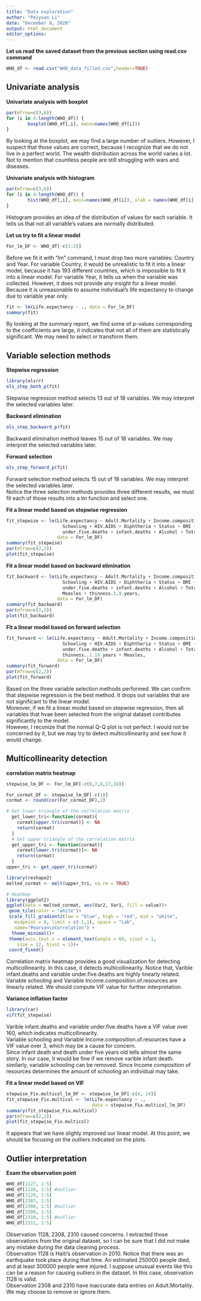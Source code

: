 ```yaml
---
title: "Data exploration"
author: "Peiyuan Li"
date: "December 8, 2020"
output: html_document
editor_options: 
---
```

**Let us read the saved dataset from the previous section using read.csv command**
```r
WHO_df <- read.csv("WHO_data_filled.csv",header=TRUE)
```

## **Univariate analysis**
**Univariate analysis with boxplot**
```r
par(mfrow=c(3,6))
for (i in 4:length(WHO_df)) {
        boxplot(WHO_df[,i], main=names(WHO_df[i]))
}
```
By looking at the boxplot, we may find a large number of outliers. However, I suspect that those values are correct, because I recognize that we do not live in a perfect world. The wealth distribution across the world varies a lot. Not to mention that countless people are still struggling with wars and diseases.\

**Univariate analysis with histogram**
```r
par(mfrow=c(3,6))
for (i in 4:length(WHO_df)) {
        hist(WHO_df[,i], main=names(WHO_df[i]), xlab = names(WHO_df[i]))
}
```
Histogram provides an idea of the distribution of values for each variable. It tells us that not all variable's values are normally distributed.\

**Let us try to fit a linear model**
```r
For_lm_DF <- WHO_df[-c(1:2)]
```
Before we fit it with "lm" command, I must drop two more variables: Country and Year. For variable Country, it would be unrealistic to fit it into a linear model, because it has 193 different countries, which is impossible to fit it into a linear model. For variable Year, it tells us when the variable was collected. However, it does not provide any insight for a linear model. Because it is unreasonable to assume individual's life expectancy to change due to variable year only.\
```r
fit <- lm(Life.expectancy ~ ., data = For_lm_DF)
summary(fit)
```
By looking at the summary report, we find some of p-values corresponding to the coefficients are large, it indicates that not all of them are statistically significant. We may need to select or transform them.\

## **Variable selection methods**
**Stepwise regression**
```r
library(olsrr)
ols_step_both_p(fit)
```
Stepwise regression method selects 13 out of 18 variables. We may interpret the selected variables later.\

**Backward elimination**
```r
ols_step_backward_p(fit)
```
Backward elimination method leaves 15 out of 18 variables. We may interpret the selected variables later.\

**Forward selection**
```r
ols_step_forward_p(fit)
```
Forward selection method selects 15 out of 18 variables. We may interpret the selected variables later.\
Notice the three selection methods provides three different results, we must fit each of those results into a lm function and select one.\

**Fit a linear model based on stepwise regression**
```r
fit_stepwise <- lm(Life.expectancy ~ Adult.Mortality + Income.composition.of.resources +
                     Schooling + HIV.AIDS + Diphtheria + Status + BMI + Polio + GDP + 
                     under.five.deaths + infant.deaths + Alcohol + Total.expenditure, 
                   data = For_lm_DF)
summary(fit_stepwise)
par(mfrow=c(2,2))
plot(fit_stepwise)
```

**Fit a linear model based on backward elimination**
```r
fit_backward <- lm(Life.expectancy ~ Adult.Mortality + Income.composition.of.resources +
                     Schooling + HIV.AIDS + Diphtheria + Status + BMI + Polio + GDP + 
                     under.five.deaths + infant.deaths + Alcohol + Total.expenditure + 
                     Measles + thinness.5.9.years, 
                   data = For_lm_DF)
summary(fit_backward)
par(mfrow=c(2,2))
plot(fit_backward)
```

**Fit a linear model based on forward selection**
```r
fit_forward <- lm(Life.expectancy ~ Adult.Mortality + Income.composition.of.resources +
                     Schooling + HIV.AIDS + Diphtheria + Status + BMI + Polio + GDP + 
                     under.five.deaths + infant.deaths + Alcohol + Total.expenditure + 
                     thinness..1.19.years + Measles, 
                   data = For_lm_DF)
summary(fit_forward)
par(mfrow=c(2,2))
plot(fit_forward)
```
Based on the three variable selection methods performed. We can confirm that stepwise regression is the best method. It drops out variables that are not significant to the linear model.\
Moreover, if we fit a linear model based on stepwise regression, then all variables that hvae been selected from the original dataset contributes significantly to the model.\
However, I reconize that the normal Q-Q plot is not perfect. I would not be concerned by it, but we may try to detect multicollinearity and see how it would change.\

## **Multicollinearity detection**
**correlation matrix heatmap**
```r
stepwise_lm_DF <- For_lm_DF[-c(6,7,8,17,16)]

For_cormat_DF <- stepwise_lm_DF[-c(1)]
cormat <- round(cor(For_cormat_DF),2)

# Get lower triangle of the correlation matrix
  get_lower_tri<-function(cormat){
    cormat[upper.tri(cormat)] <- NA
    return(cormat)
  }
  # Get upper triangle of the correlation matrix
  get_upper_tri <- function(cormat){
    cormat[lower.tri(cormat)]<- NA
    return(cormat)
  }
upper_tri <- get_upper_tri(cormat)

library(reshape2)
melted_cormat <- melt(upper_tri, na.rm = TRUE)

# Heatmap
library(ggplot2)
ggplot(data = melted_cormat, aes(Var2, Var1, fill = value))+
 geom_tile(color = "white")+
 scale_fill_gradient2(low = "blue", high = "red", mid = "white", 
   midpoint = 0, limit = c(-1,1), space = "Lab", 
   name="Pearson\nCorrelation") +
  theme_minimal()+ 
 theme(axis.text.x = element_text(angle = 60, vjust = 1, 
    size = 12, hjust = 1))+
 coord_fixed()
```
Correlation matrix heatmap provides a good visualization for detecting multicollinearity. In this case, it detects multicollinearity. Notice that, Varible infant.deaths and variable under.five.deaths are highly linearly related. Variable schooling and Variable Income.composition.of.resources are linearly related. We should compute VIF value for further interpretation.\

**Variance inflation factor**
```r
library(car)
vif(fit_stepwise)
```
Varible infant.deaths and variable under.five.deaths have a VIF value over 160, which indicates multicollinearity.\
Variable schooling and Variable Income.composition.of.resources have a VIF value over 3, which may be a cause for concern.\
Since infant death and death under five years old tells almost the same story. In our case, it would be fine if we remove varible infant death.\
similarly, variable schooling can be removed. Since Income composition of resources determines the amount of schooling an individual may take.\

**Fit a linear model based on VIF**
```r
stepwise_Fix.multicol_lm_DF <- stepwise_lm_DF[-c(4, 14)] 
fit_stepwise_Fix.multicol <- lm(Life.expectancy ~ .,
                                data = stepwise_Fix.multicol_lm_DF)
summary(fit_stepwise_Fix.multicol)
par(mfrow=c(2,2))
plot(fit_stepwise_Fix.multicol)
```

It appears that we have slighly improved our linear model. At this point, we should be focusing on the outliers indicated on the plots.\

## **Outlier interpretation**
**Exam the observation point**
```r
WHO_df[1127, 1:5]
WHO_df[1128, 1:5] #outlier
WHO_df[1129, 1:5]
WHO_df[2307, 1:5]
WHO_df[2308, 1:5] #outlier
WHO_df[2309, 1:5]
WHO_df[2310, 1:5] #outlier
WHO_df[2311, 1:5]
```
Observation 1128, 2308, 2310 caused concerns. I extracted those observations from the original dataset, so I can be sure that I did not make any mistake during the data cleaning process.\
Observation 1128 is Haiti's observation in 2010. Notice that there was an earthquake took place during that time. An estimated 250000 people died, and at least 300000 people were injured. I suppose unusual events like this can be a reason for causing outliers in the dataset. In this case, observation 1128 is valid.\
Observation 2308 and 2310 have inaccurate data entries on Adult.Mortality. We may choose to remove or ignore them.\
